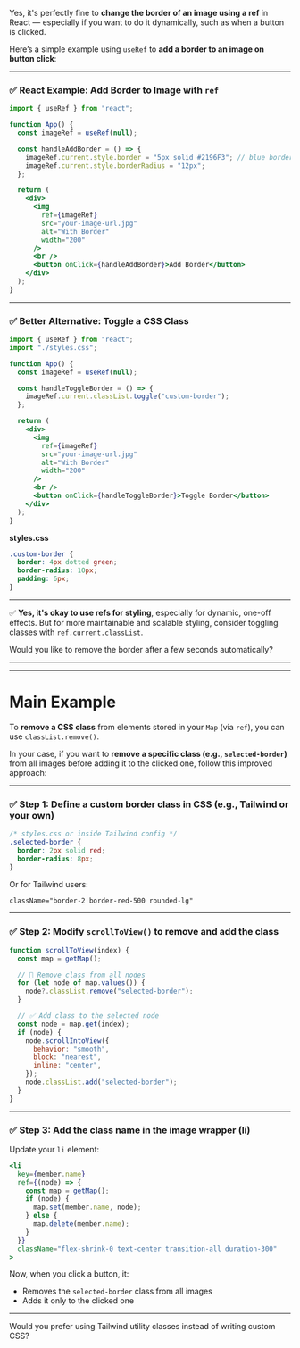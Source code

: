 Yes, it's perfectly fine to **change the border of an image using a ref** in React — especially if you want to do it dynamically, such as when a button is clicked.

Here’s a simple example using `useRef` to **add a border to an image on button click**:

---

### ✅ **React Example: Add Border to Image with `ref`**

```jsx
import { useRef } from "react";

function App() {
  const imageRef = useRef(null);

  const handleAddBorder = () => {
    imageRef.current.style.border = "5px solid #2196F3"; // blue border
    imageRef.current.style.borderRadius = "12px";
  };

  return (
    <div>
      <img
        ref={imageRef}
        src="your-image-url.jpg"
        alt="With Border"
        width="200"
      />
      <br />
      <button onClick={handleAddBorder}>Add Border</button>
    </div>
  );
}
```

---

### ✅ Better Alternative: Toggle a CSS Class

```jsx
import { useRef } from "react";
import "./styles.css";

function App() {
  const imageRef = useRef(null);

  const handleToggleBorder = () => {
    imageRef.current.classList.toggle("custom-border");
  };

  return (
    <div>
      <img
        ref={imageRef}
        src="your-image-url.jpg"
        alt="With Border"
        width="200"
      />
      <br />
      <button onClick={handleToggleBorder}>Toggle Border</button>
    </div>
  );
}
```

**styles.css**

```css
.custom-border {
  border: 4px dotted green;
  border-radius: 10px;
  padding: 6px;
}
```

---

✅ **Yes, it's okay to use refs for styling**, especially for dynamic, one-off effects. But for more maintainable and scalable styling, consider toggling classes with `ref.current.classList`.

Would you like to remove the border after a few seconds automatically?

---

---

# Main Example

To **remove a CSS class** from elements stored in your `Map` (via `ref`), you can use `classList.remove()`.

In your case, if you want to **remove a specific class (e.g., `selected-border`)** from all images before adding it to the clicked one, follow this improved approach:

---

### ✅ Step 1: Define a custom border class in CSS (e.g., Tailwind or your own)

```css
/* styles.css or inside Tailwind config */
.selected-border {
  border: 2px solid red;
  border-radius: 8px;
}
```

Or for Tailwind users:

```html
className="border-2 border-red-500 rounded-lg"
```

---

### ✅ Step 2: Modify `scrollToView()` to remove and add the class

```js
function scrollToView(index) {
  const map = getMap();

  // 🔴 Remove class from all nodes
  for (let node of map.values()) {
    node?.classList.remove("selected-border");
  }

  // ✅ Add class to the selected node
  const node = map.get(index);
  if (node) {
    node.scrollIntoView({
      behavior: "smooth",
      block: "nearest",
      inline: "center",
    });
    node.classList.add("selected-border");
  }
}
```

---

### ✅ Step 3: Add the class name in the image wrapper (li)

Update your `li` element:

```jsx
<li
  key={member.name}
  ref={(node) => {
    const map = getMap();
    if (node) {
      map.set(member.name, node);
    } else {
      map.delete(member.name);
    }
  }}
  className="flex-shrink-0 text-center transition-all duration-300"
>
```

Now, when you click a button, it:

- Removes the `selected-border` class from all images
- Adds it only to the clicked one

---

Would you prefer using Tailwind utility classes instead of writing custom CSS?

<GiscusComments
  repo="codedbyMojnu/react-bangla-tutorial"
  repoId="R_kgDOLDE87Q"
  category="General"
  categoryId="DIC_kwDOLDE87c4CtCIY"
  mapping="pathname"
  inputPosition="top"
  theme="preferred_color_scheme"
  lang="en"
/>

